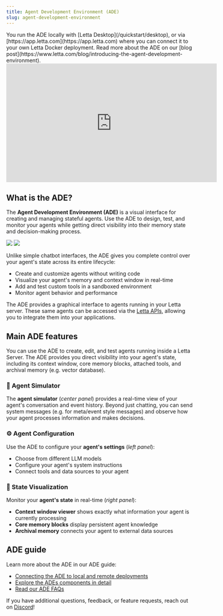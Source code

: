 ```yaml
---
title: Agent Development Environment (ADE)
slug: agent-development-environment
---
```

<Tip>
You run the ADE locally with [Letta Desktop](/quickstart/desktop), or via [https://app.letta.com](https://app.letta.com) where you can connect it to your own Letta Docker deployment. Read more about the ADE on our [blog post](https://www.letta.com/blog/introducing-the-agent-development-environment).
</Tip>

<Frame>
<iframe width="560" height="315" src="https://www.youtube.com/embed/OzSCFR0Lp5s?si=pyJMo7eKBcW2zaan" title="YouTube video player" frameborder="0" allow="accelerometer; autoplay; clipboard-write; encrypted-media; gyroscope; picture-in-picture; web-share" referrerpolicy="strict-origin-when-cross-origin" allowfullscreen></iframe>
</Frame>

## What is the ADE?
The **Agent Development Environment (ADE)** is a visual interface for creating and managing stateful agents.
Use the ADE to design, test, and monitor your agents while getting direct visibility into their memory state and decision-making process.

<img className="block w-300 dark:hidden" src="https://raw.githubusercontent.com/letta-ai/letta/refs/heads/main/assets/example_ade_screenshot_light.png" />
<img className="hidden w-300 dark:block" src="https://raw.githubusercontent.com/letta-ai/letta/refs/heads/main/assets/example_ade_screenshot.png" />

Unlike simple chatbot interfaces, the ADE gives you complete control over your agent's state across its entire lifecycle:
- Create and customize agents without writing code
- Visualize your agent's memory and context window in real-time
- Add and test custom tools in a sandboxed environment
- Monitor agent behavior and performance

The ADE provides a graphical interface to agents running in your Letta server.
These same agents can be accessed via the [Letta APIs](/api-reference/overview), allowing you to integrate them into your applications.

## Main ADE features
You can use the ADE to create, edit, and test agents running inside a Letta Server.
The ADE provides you direct visibility into your agent's state, including its context window, core memory blocks, attached tools, and archival memory (e.g. vector database).

### 👾 Agent Simulator
The **agent simulator** (*center panel*) provides a real-time view of your agent's conversation and event history.
Beyond just chatting, you can send system messages (e.g. for meta/event style messages) and observe how your agent processes information and makes decisions.

### ⚙️ Agent Configuration
Use the ADE to configure your **agent's settings** (*left panel*):
- Choose from different LLM models
- Configure your agent's system instructions
- Connect tools and data sources to your agent

### 🧠 State Visualization
Monitor your **agent's state** in real-time (*right panel*):
- **Context window viewer** shows exactly what information your agent is currently processing
- **Core memory blocks** display persistent agent knowledge
- **Archival memory** connects your agent to external data sources

## ADE guide
Learn more about the ADE in our ADE guide:
- [Connecting the ADE to local and remote deployments](/guides/ade/setup)
- [Explore the ADEs components in detail](/guides/ade/usage)
- [Read our ADE FAQs](/faq#agent-development-environment-ade)

If you have additional questions, feedback, or feature requests, reach out on [Discord](https://discord.gg/letta)!
